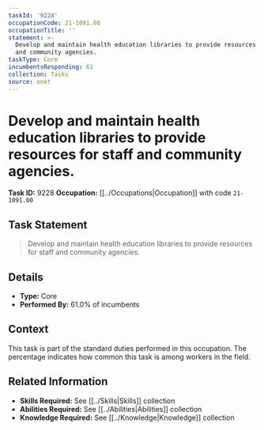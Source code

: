 ```yaml
---
taskId: '9228'
occupationCode: 21-1091.00
occupationTitle: ''
statement: >-
  Develop and maintain health education libraries to provide resources for staff
  and community agencies.
taskType: Core
incumbentsResponding: 61
collection: Tasks
source: onet
---
```

# Develop and maintain health education libraries to provide resources for staff and community agencies.

**Task ID:** 9228
**Occupation:** [[../Occupations|Occupation]] with code `21-1091.00`

## Task Statement

> Develop and maintain health education libraries to provide resources for staff and community agencies.

## Details

- **Type:** Core
- **Performed By:** 61.0% of incumbents

## Context

This task is part of the standard duties performed in this occupation. The percentage indicates how common this task is among workers in the field.

## Related Information

- **Skills Required:** See [[../Skills|Skills]] collection
- **Abilities Required:** See [[../Abilities|Abilities]] collection
- **Knowledge Required:** See [[../Knowledge|Knowledge]] collection
